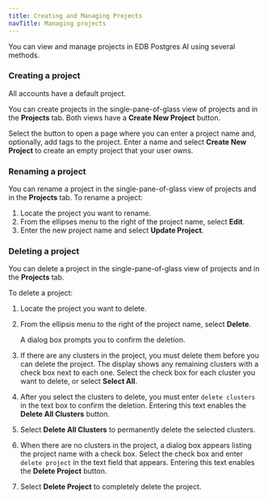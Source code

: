 ```yaml
---
title: Creating and Managing Projects
navTitle: Managing projects
---
```


You can view and manage projects in EDB Postgres AI using several methods.

### Creating a project

All accounts have a default project.

You can create projects in the single-pane-of-glass view of projects and in the **Projects** tab. Both views have a **Create New Project** button.

Select the button to open a page where you can enter a project name and, optionally, add tags to the project. Enter a name and select **Create New Project** to create an empty project that your user owns.

### Renaming a project

You can rename a project in the single-pane-of-glass view of projects and in the **Projects** tab. To rename a project:

1.  Locate the project you want to rename.
2.  From the ellipses menu to the right of the project name, select **Edit**. 
3.  Enter the new project name and select **Update Project**.

### Deleting a project

You can delete a project in the single-pane-of-glass view of projects and in the **Projects** tab. 

To delete a project:

1.  Locate the project you want to delete.

2.  From the ellipsis menu to the right of the project name, select **Delete**.

    A dialog box prompts you to confirm the deletion.

3.  If there are any clusters in the project, you must delete them before you can delete the project. The display shows any remaining clusters with a check box next to each one. Select the check box for each cluster you want to delete, or select **Select All**. 

4.  After you select the clusters to delete, you must enter `delete clusters` in the text box to confirm the deletion. Entering this text enables the **Delete All Clusters** button.

5.  Select **Delete All Clusters** to permanently delete the selected clusters.

6.  When there are no clusters in the project, a dialog box appears listing the project name with a check box. Select the check box and enter `delete project` in the text field that appears. Entering this text enables the **Delete Project** button. 

7.  Select **Delete Project** to completely delete the project.
